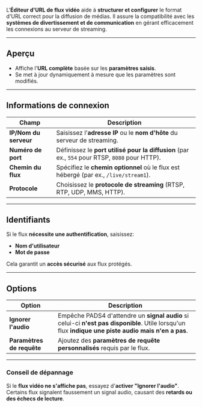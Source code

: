 L'**Éditeur d'URL de flux vidéo** aide à **structurer et configurer** le format d'URL correct pour la diffusion de médias. Il assure la compatibilité avec les **systèmes de divertissement et de communication** en gérant efficacement les connexions au serveur de streaming.

***

## **Aperçu**

* Affiche l'**URL complète** basée sur les **paramètres saisis**.
* Se met à jour dynamiquement à mesure que les paramètres sont modifiés.

***

## **Informations de connexion**

| **Champ**             | **Description**                                                                                |
| --------------------- | ---------------------------------------------------------------------------------------------- |
| **IP/Nom du serveur** | Saisissez l'**adresse IP** ou le **nom d'hôte** du serveur de streaming.                       |
| **Numéro de port**    | Définissez le **port utilisé pour la diffusion** (par ex., `554` pour RTSP, `8080` pour HTTP). |
| **Chemin du flux**    | Spécifiez le **chemin optionnel** où le flux est hébergé (par ex., `/live/stream1`).           |
| **Protocole**         | Choisissez le **protocole de streaming** (RTSP, RTP, UDP, MMS, HTTP).                          |

***

## **Identifiants**

Si le flux **nécessite une authentification**, saisissez:

* **Nom d'utilisateur**
* **Mot de passe**

Cela garantit un **accès sécurisé** aux flux protégés.

***

## **Options**

| **Option**                | **Description**                                                                                                                                      |
| ------------------------- | ---------------------------------------------------------------------------------------------------------------------------------------------------- |
| **Ignorer l'audio**       | Empêche PADS4 d'attendre un **signal audio** si celui-ci **n'est pas disponible**. Utile lorsqu'un flux **indique une piste audio mais n'en a pas**. |
| **Paramètres de requête** | Ajoutez des **paramètres de requête personnalisés** requis par le flux.                                                                              |

***

### **Conseil de dépannage**

Si le **flux vidéo ne s'affiche pas**, essayez d'**activer "Ignorer l'audio"**. Certains flux signalent faussement un signal audio, causant des **retards ou des échecs de lecture**.
